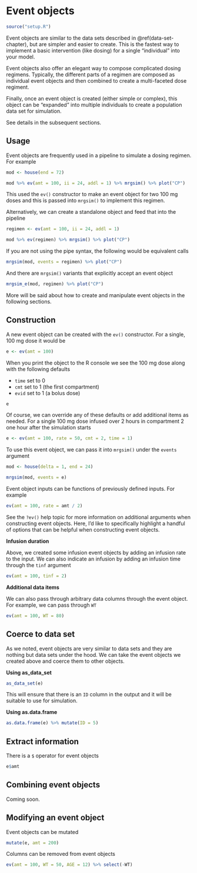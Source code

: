 # Event objects {#event-chapter}

```r
source("setup.R")
```

Event objects are similar to the data sets described in \@ref(data-set-chapter), 
but are simpler and easier to create. This is the fastest way to implement a 
basic intervention (like dosing) for a single "individual" into your model. 

Event objects also offer an elegant way to compose complicated dosing regimens. 
Typically, the different parts of a regimen are composed as individual event 
objects and then combined to create a multi-faceted dose regiment. 

Finally, once an event object is created (either simple or complex), this 
object can be "expanded" into multiple individuals to create a population 
data set for simulation. 

See details in the subsequent sections.

## Usage 

Event objects are frequently used in a pipeline to simulate a dosing regimen. 
For example

```r
mod <- house(end = 72) 

mod %>% ev(amt = 100, ii = 24, addl = 1) %>% mrgsim() %>% plot("CP")
```

This used the `ev()` constructor to  make an event object for two 100 mg doses 
and this is passed into `mrgsim()` to implement this regimen. 

Alternatively, we can create a standalone object and feed that into the pipeline

```r
regimen <- ev(amt = 100, ii = 24, addl = 1)

mod %>% ev(regimen) %>% mrgsim() %>% plot("CP")
```

If you are not using the pipe syntax, the following would be equivalent 
calls

```r
mrgsim(mod, events = regimen) %>% plot("CP")
```

And there are `mrgsim()` variants that explicitly accept an event object

```r
mrgsim_e(mod, regimen) %>% plot("CP")
```

More will be said about how to create and manipulate event objects in the 
following sections. 




## Construction

A new event object can be created with the `ev()` constructor. For a single, 
100 mg dose it would be

```r
e <- ev(amt = 100)
```

When you print the object to the R console we see the 100 mg dose along with 
the following defaults

- `time` set to 0
- `cmt` set to 1 (the first compartment)
- `evid` set to 1 (a bolus dose)

```r
e
```

Of course, we can override any of these defaults or add additional items as
needed. For a single 100 mg dose infused over 2 hours in compartment 2 one 
hour after the simulation starts

```r
e <- ev(amt = 100, rate = 50, cmt = 2, time = 1)
```

To use this event object, we can pass it into `mrgsim()` under the `events` 
argument

```r
mod <- house(delta = 1, end = 24)

mrgsim(mod, events = e)
```

Event object inputs can be functions of previously defined inputs. For example

```r
ev(amt = 100, rate = amt / 2)
```


See the `?ev()` help topic for more information on additional arguments 
when constructing event objects. Here, I'd like to specifically highlight a 
handful of options that can be helpful when constructing event objects. 

__Infusion duration__

Above, we created some infusion event objects by adding an infusion rate to the 
input. We can also indicate an infusion by adding an infusion time through 
the `tinf` argument

```r
ev(amt = 100, tinf = 2)
```

__Additional data items__

We can also pass through arbitrary data columns through the event object. For
example, we can pass through `WT`

```r
ev(amt = 100, WT = 80)
```

## Coerce to data set

As we noted, event objects are very similar to data sets and they are nothing 
but data sets under the hood. We can take the event objects we created above
and coerce them to other objects. 

__Using as_data_set__

```r
as_data_set(e)
```


This will ensure that there is an `ID` column in the output and it will 
be suitable to use for simulation.

__Using as.data.frame__

```r
as.data.frame(e) %>% mutate(ID = 5)
```

## Extract information

There is a `$` operator for event objects

```r
e$amt
```


## Combining event objects

Coming soon.

## Modifying an event object

Event objects can be mutated

```r
mutate(e, amt = 200)
```

Columns can be removed from event objects

```r
ev(amt = 100, WT = 50, AGE = 12) %>% select(-WT)
```


